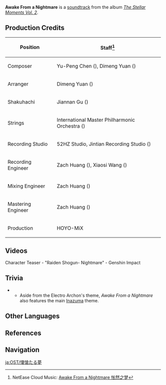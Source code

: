 {{Soundtrack Infobox
|title          =
|image          = The Stellar Moments Vol. 2.png
|album          = The Stellar Moments Vol. 2
|number         = 20
|featured       =
|featured2      =
|featured3      =
|featured_disc  =
|featured_disc2 =
|featured_disc3 =
|youtube_id     = hopQXbkXm94
|youtube_time   = 1706
|spotify_id     = 0anvc18Ur3jHXiu9qZH91w
|played_in      = Character Teaser
|during         = [https://youtu.be/watch?v=ydPqFAEgHzs Character Teaser - "Raiden Shogun: Nightmare"]
|domain         =
|previous       = Devotion of the Keeper
|next           = Termination of Desires
}}
'''Awake From a Nightmare''' is a [[soundtrack]] from the album ''[[The Stellar Moments Vol. 2]]''.

==Production Credits==
{| class="wikitable" style="text-align:left; height:0.5em"
! Position
! Staff<ref>NetEase Cloud Music: [https://music.163.com/#/song?id=1913532420 Awake From a Nightmare 怅然之梦]</ref>
|-
! Composer
| Yu-Peng Chen ({{zh|陈致逸}}), Dimeng Yuan ({{zh|苑迪萌}})
|-
! Arranger
| Dimeng Yuan ({{zh|苑迪萌}})
|-
! Shakuhachi
| Jiannan Gu ({{zh|顾剑楠}})
|-
! Strings
| International Master Philharmonic Orchestra ({{zh|国际首席爱乐乐团}})
|-
! Recording Studio
| 52HZ Studio, Jintian Recording Studio ({{zh|金田录音棚}})
|-
! Recording Engineer
| Zach Huang ({{zh|黄巍}}), Xiaosi Wang ({{zh|王小四}})
|-
! Mixing Engineer
| Zach Huang ({{zh|黄巍}})
|-
! Mastering Engineer
| Zach Huang ({{zh|黄巍}})
|-
! Production
| HOYO-MiX
|}

==Videos==
<gallery>
Character Teaser - "Raiden Shogun- Nightmare" - Genshin Impact
</gallery>

==Trivia==
* {{Transclude|Separated Dream|ShogunTheme|section=1}}
** Aside from the Electro Archon's theme, ''Awake From a Nightmare'' also features the main [[Inazuma (Soundtrack)|Inazuma]] theme.

==Other Languages==
{{Other Languages
|en      = Awake From a Nightmare
|zhs     = 怅然之梦
|zhs_rm  = Chàngrán zhī Mèng
|zht     = 悵然之夢
|zht_rm  = Chàngrán zhī Mèng
|zh_tl   = 
|ja      = 悽愴たる夢
|ja_rm   = Seisou-taru Yume
|ja_tl   = A Dreadful Dream
|tr      = 
|tr_tl   = 
|it      = 
|it_tl   = 
}}

==References==
{{Reflist}}

==Navigation==
{{Soundtrack Navbox|The Stellar Moments}}

[[ja:OST/悽愴たる夢]]